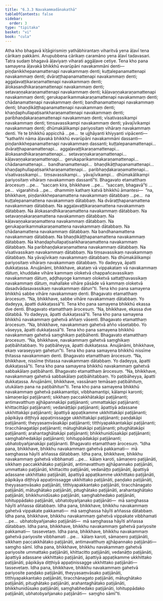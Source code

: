 ```yaml
---
title: "6.3.3 Navakammadānakathā"
tableOfContents: false
sidebar:
  order: 3
type: "tipitaka"
basket: "vi"
book: "cula"
---
```



<DynamicBreadcrumb />

<Division number="323" book="cula">

<Paragraph number="1399" book="cula">
Atha kho bhagavā kīṭāgirismiṃ yathābhirantaṃ viharitvā yena āḷavī tena cārikaṃ pakkāmi. Anupubbena cārikaṃ caramāno yena āḷavī tadavasari. Tatra sudaṃ bhagavā āḷaviyaṃ viharati aggāḷave cetiye. Tena kho pana samayena āḷavakā bhikkhū evarūpāni navakammāni denti—  piṇḍanikkhepanamattenapi navakammaṃ denti; kuṭṭalepanamattenapi navakammaṃ denti; dvāraṭṭhapanamattenapi navakammaṃ denti; aggaḷavaṭṭikaraṇamattenapi navakammaṃ denti; ālokasandhikaraṇamattenapi navakammaṃ denti; setavaṇṇakaraṇamattenapi navakammaṃ denti; kāḷavaṇṇakaraṇamattenapi navakammaṃ denti; gerukaparikammakaraṇamattenapi navakammaṃ denti; chādanamattenapi navakammaṃ denti; bandhanamattenapi navakammaṃ denti; bhaṇḍikāṭṭhapanamattenapi navakammaṃ denti; khaṇḍaphullapaṭisaṅkharaṇamattenapi navakammaṃ denti; paribhaṇḍakaraṇamattenapi navakammaṃ denti; vīsativassikampi navakammaṃ denti; tiṃsavassikampi navakammaṃ denti; yāvajīvikampi navakammaṃ denti; dhūmakālikampi pariyositaṃ vihāraṃ navakammaṃ denti. Ye te bhikkhū appicchā …pe…  te ujjhāyanti khiyyanti vipācenti—  “kathañhi nāma āḷavakā bhikkhū evarūpāni navakammāni dassanti—  piṇḍanikkhepanamattenapi navakammaṃ dassanti; kuṭṭalepanamattenapi…  dvāraṭṭhapanamattenapi…  aggaḷavaṭṭikaraṇamattenapi…  ālokasandhikaraṇamattenapi…  setavaṇṇakaraṇamattenapi…  kāḷavaṇṇakaraṇamattenapi…  gerukaparikammakaraṇamattenapi…  chādanamattenapi…  bandhanamattenapi…  bhaṇḍikāṭṭhapanamattenapi…  khaṇḍaphullapaṭisaṅkharaṇamattenapi…  paribhaṇḍakaraṇamattenapi…  vīsativassikampi…  tiṃsavassikampi…  yāvajīvikampi…  dhūmakālikampi pariyositaṃ vihāraṃ navakammaṃ dassantī”ti. Bhagavato etamatthaṃ ārocesuṃ …pe…  “saccaṃ kira, bhikkhave …pe…  “saccaṃ, bhagavā”ti …pe…  vigarahitvā …pe…  dhammiṃ kathaṃ katvā bhikkhū āmantesi—  “na, bhikkhave, piṇḍanikkhepanamattena navakammaṃ dātabbaṃ …pe…  na kuṭṭalepanamattena navakammaṃ dātabbaṃ. Na dvāraṭṭhapanamattena navakammaṃ dātabbaṃ. Na aggaḷavaṭṭikaraṇamattena navakammaṃ dātabbaṃ. Na ālokasandhikaraṇamattena navakammaṃ dātabbaṃ. Na setavaṇṇakaraṇamattena navakammaṃ dātabbaṃ. Na kāḷavaṇṇakaraṇamattena navakammaṃ dātabbaṃ. Na gerukaparikammakaraṇamattena navakammaṃ dātabbaṃ. Na chādanamattena navakammaṃ dātabbaṃ. Na bandhanamattena navakammaṃ dātabbaṃ. Na bhaṇḍikāṭṭhapanamattena navakammaṃ dātabbaṃ. Na khaṇḍaphullapaṭisaṅkharaṇamattena navakammaṃ dātabbaṃ. Na paribhaṇḍakaraṇamattena navakammaṃ dātabbaṃ. Na vīsativassikaṃ navakammaṃ dātabbaṃ. Na tiṃsavassikaṃ navakammaṃ dātabbaṃ. Na yāvajīvikaṃ navakammaṃ dātabbaṃ. Na dhūmakālikampi pariyositaṃ vihāraṃ navakammaṃ dātabbaṃ. Yo dadeyya, āpatti dukkaṭassa. Anujānāmi, bhikkhave, akataṃ vā vippakataṃ vā navakammaṃ dātuṃ, khuddake vihāre kammaṃ oloketvā chappañcavassikaṃ navakammaṃ dātuṃ, aḍḍhayoge kammaṃ oloketvā sattaṭṭhavassikaṃ navakammaṃ dātuṃ, mahallake vihāre pāsāde vā kammaṃ oloketvā dasadvādasavassikaṃ navakammaṃ dātun”ti.
</Paragraph>

<Paragraph number="1400" book="cula">
Tena kho pana samayena bhikkhū sabbe vihāre navakammaṃ denti. Bhagavato etamatthaṃ ārocesuṃ. “Na, bhikkhave, sabbe vihāre navakammaṃ dātabbaṃ. Yo dadeyya, āpatti dukkaṭassā”ti.
</Paragraph>

<Paragraph number="1401" book="cula">
Tena kho pana samayena bhikkhū ekassa dve denti. Bhagavato etamatthaṃ ārocesuṃ. “Na, bhikkhave, ekassa dve dātabbā. Yo dadeyya, āpatti dukkaṭassā”ti.
</Paragraph>

<Paragraph number="1402" book="cula">
Tena kho pana samayena bhikkhū navakammaṃ gahetvā aññaṃ vāsenti. Bhagavato etamatthaṃ ārocesuṃ. “Na, bhikkhave, navakammaṃ gahetvā añño vāsetabbo. Yo vāseyya, āpatti dukkaṭassā”ti.
</Paragraph>

<Paragraph number="1403" book="cula">
Tena kho pana samayena bhikkhū navakammaṃ gahetvā saṃghikaṃ paṭibāhenti. Bhagavato etamatthaṃ ārocesuṃ. “Na, bhikkhave, navakammaṃ gahetvā saṃghikaṃ paṭibāhitabbaṃ. Yo paṭibāheyya, āpatti dukkaṭassa. Anujānāmi, bhikkhave, ekaṃ varaseyyaṃ gahetun”ti.
</Paragraph>

<Paragraph number="1404" book="cula">
Tena kho pana samayena bhikkhū nissīme ṭhitassa navakammaṃ denti. Bhagavato etamatthaṃ ārocesuṃ. “Na, bhikkhave, nissīme ṭhitassa navakammaṃ dātabbaṃ. Yo dadeyya, āpatti dukkaṭassā”ti.
</Paragraph>

<Paragraph number="1405" book="cula">
Tena kho pana samayena bhikkhū navakammaṃ gahetvā sabbakālaṃ paṭibāhanti. Bhagavato etamatthaṃ ārocesuṃ. “Na, bhikkhave, navakammaṃ gahetvā sabbakālaṃ paṭibāhitabbaṃ. Yo paṭibāheyya, āpatti dukkaṭassa. Anujānāmi, bhikkhave, vassānaṃ temāsaṃ paṭibāhituṃ, utukālaṃ pana na paṭibāhitun”ti.
</Paragraph>

<Paragraph number="1406" book="cula">
Tena kho pana samayena bhikkhū navakammaṃ gahetvā pakkamantipi, vibbhamantipi, kālampi karonti; sāmaṇerāpi paṭijānanti; sikkhaṃ paccakkhātakāpi paṭijānanti; antimavatthuṃ ajjhāpannakāpi paṭijānanti; ummattakāpi paṭijānanti; khittacittāpi paṭijānanti; vedanāṭṭāpi paṭijānanti; āpattiyā adassane ukkhittakāpi paṭijānanti; āpattiyā appaṭikamme ukkhittakāpi paṭijānanti; pāpikāya diṭṭhiyā appaṭinissagge ukkhittakāpi paṭijānanti; paṇḍakāpi paṭijānanti; theyyasaṃvāsakāpi paṭijānanti; titthiyapakkantakāpi paṭijānanti; tiracchānagatāpi paṭijānanti; mātughātakāpi paṭijānanti; pitughātakāpi paṭijānanti; arahantaghātakāpi paṭijānanti; bhikkhunidūsakāpi paṭijānanti; saṃghabhedakāpi paṭijānanti; lohituppādakāpi paṭijānanti; ubhatobyañjanakāpi paṭijānanti. Bhagavato etamatthaṃ ārocesuṃ.
</Paragraph>

<Paragraph number="1407" book="cula">
“Idha pana, bhikkhave, bhikkhu navakammaṃ gahetvā pakkamati—  mā saṃghassa hāyīti aññassa dātabbaṃ.
</Paragraph>

<Paragraph number="1408" book="cula">
Idha pana, bhikkhave, bhikkhu navakammaṃ gahetvā vibbhamati …pe…  kālaṃ karoti, sāmaṇero paṭijānāti, sikkhaṃ paccakkhātako paṭijānāti, antimavatthuṃ ajjhāpannako paṭijānāti, ummattako paṭijānāti, khittacitto paṭijānāti, vedanāṭṭo paṭijānāti, āpattiyā adassane ukkhittako paṭijānāti, āpattiyā appaṭikamme ukkhittako paṭijānāti, pāpikāya diṭṭhiyā appaṭinissagge ukkhittako paṭijānāti, paṇḍako paṭijānāti, theyyasaṃvāsako paṭijānāti, titthiyapakkantako paṭijānāti, tiracchānagato paṭijānāti, mātughātako paṭijānāti, pitughātako paṭijānāti, arahantaghātako paṭijānāti, bhikkhunidūsako paṭijānāti, saṃghabhedako paṭijānāti, lohituppādako paṭijānāti, ubhatobyañjanako paṭijānāti—  mā saṃghassa hāyīti aññassa dātabbaṃ.
</Paragraph>

<Paragraph number="1409" book="cula">
Idha pana, bhikkhave, bhikkhu navakammaṃ gahetvā vippakate pakkamati—  mā saṃghassa hāyīti aññassa dātabbaṃ.
</Paragraph>

<Paragraph number="1410" book="cula">
Idha pana, bhikkhave, bhikkhu navakammaṃ gahetvā vippakate vibbhamati …pe…  ubhatobyañjanako paṭijānāti—  mā saṃghassa hāyīti aññassa dātabbaṃ.
</Paragraph>

<Paragraph number="1411" book="cula">
Idha pana, bhikkhave, bhikkhu navakammaṃ gahetvā pariyosite pakkamati—  tassevetaṃ.
</Paragraph>

<Paragraph number="1412" book="cula">
Idha pana, bhikkhave, bhikkhu navakammaṃ gahetvā pariyosite vibbhamati …pe…  kālaṃ karoti, sāmaṇero paṭijānāti, sikkhaṃ paccakkhātako paṭijānāti, antimavatthuṃ ajjhāpannako paṭijānāti—  saṃgho sāmī.
</Paragraph>

<Paragraph number="1413" book="cula">
Idha pana, bhikkhave, bhikkhu navakammaṃ gahetvā pariyosite ummattako paṭijānāti, khittacitto paṭijānāti, vedanāṭṭo paṭijānāti, āpattiyā adassane ukkhittako paṭijānāti, āpattiyā appaṭikamme ukkhittako paṭijānāti, pāpikāya diṭṭhiyā appaṭinissagge ukkhittako paṭijānāti—  tassevetaṃ.
</Paragraph>

<Paragraph number="1414" book="cula">
Idha pana, bhikkhave, bhikkhu navakammaṃ gahetvā pariyosite paṇḍako paṭijānāti, theyyasaṃvāsako paṭijānāti, titthiyapakkantako paṭijānāti, tiracchānagato paṭijānāti, mātughātako paṭijānāti, pitughātako paṭijānāti, arahantaghātako paṭijānāti, bhikkhunidūsako paṭijānāti, saṃghabhedako paṭijānāti, lohituppādako paṭijānāti, ubhatobyañjanako paṭijānāti—  saṃgho sāmī”ti.
</Paragraph>
</Division>